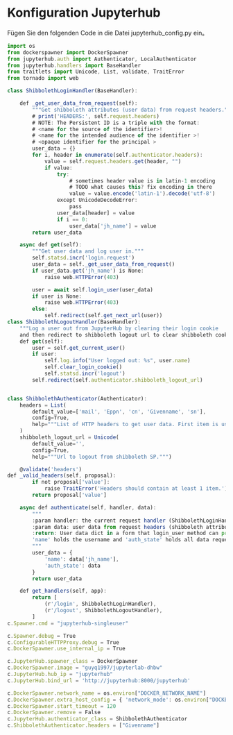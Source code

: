 # Konfiguration Jupyterhub
Fügen Sie den folgenden Code in die Datei jupyterhub_config.py ein。
```js
import os
from dockerspawner import DockerSpawner
from jupyterhub.auth import Authenticator, LocalAuthenticator
from jupyterhub.handlers import BaseHandler
from traitlets import Unicode, List, validate, TraitError
from tornado import web

class ShibbolethLoginHandler(BaseHandler):

    def _get_user_data_from_request(self):
        """Get shibboleth attributes (user data) from request headers."""
        # print('HEADERS:', self.request.headers)
        # NOTE: The Persistent ID is a triple with the format:
        # <name for the source of the identifier>!
        # <name for the intended audience of the identifier >!
        # <opaque identifier for the principal >
        user_data = {}
        for i, header in enumerate(self.authenticator.headers):
            value = self.request.headers.get(header, "")
            if value:
                try:
                    # sometimes header value is in latin-1 encoding
                    # TODO what causes this? fix encoding in there
                    value = value.encode('latin-1').decode('utf-8')
                except UnicodeDecodeError:
                    pass
                user_data[header] = value
                if i == 0:
                    user_data['jh_name'] = value
        return user_data

    async def get(self):
        """Get user data and log user in."""
        self.statsd.incr('login.request')
        user_data = self._get_user_data_from_request()
        if user_data.get('jh_name') is None:
            raise web.HTTPError(403)

        user = await self.login_user(user_data)
        if user is None:
            raise web.HTTPError(403)
        else:
            self.redirect(self.get_next_url(user))
class ShibbolethLogoutHandler(BaseHandler):
    """Log a user out from JupyterHub by clearing their login cookie
    and then redirect to shibboleth logout url to clear shibboleth cookie."""
    def get(self):
        user = self.get_current_user()
        if user:
            self.log.info("User logged out: %s", user.name)
            self.clear_login_cookie()
            self.statsd.incr('logout')
        self.redirect(self.authenticator.shibboleth_logout_url)


class ShibbolethAuthenticator(Authenticator):
    headers = List(
        default_value=['mail', 'Eppn', 'cn', 'Givenname', 'sn'],
        config=True,
        help="""List of HTTP headers to get user data. First item is used as unique user name."""
    )
    shibboleth_logout_url = Unicode(
        default_value='',
        config=True,
        help="""Url to logout from shibboleth SP.""")

    @validate('headers')
def _valid_headers(self, proposal):
        if not proposal['value']:
            raise TraitError('Headers should contain at least 1 item.')
        return proposal['value']

    async def authenticate(self, handler, data):
        """
        :param handler: the current request handler (ShibbolethLoginHandler)
        :param data: user data from request headers (shibboleth attributes)
        :return: User data dict in a form that login_user method can process it.
        'name' holds the username and 'auth_state' holds all data requested from shibboleth.
        """
        user_data = {
            'name': data['jh_name'],
            'auth_state': data
        }
        return user_data

    def get_handlers(self, app):
        return [
            (r'/login', ShibbolethLoginHandler),
            (r'/logout', ShibbolethLogoutHandler),
        ]
c.Spawner.cmd = "jupyterhub-singleuser"

c.Spawner.debug = True
c.ConfigurableHTTPProxy.debug = True
c.DockerSpawmer.use_internal_ip = True

c.JupyterHub.spawner_class = DockerSpawner
c.DockerSpawner.image = "guyq1997/jupyterlab-dhbw"
c.JupyterHub.hub_ip = "jupyterhub"
c.JupyterHub.bind_url = 'http://jupyterhub:8000/jupyterhub'

c.DockerSpawner.network_name = os.environ["DOCKER_NETWORK_NAME"]
c.DockerSpawner.extra_host_config = { 'network_mode': os.environ["DOCKER_NETWORK_NAME"] }
c.DockerSpawner.start_timeout = 120
c.DockerSpawner.remove = False
c.JupyterHub.authenticator_class = ShibbolethAuthenticator
c.ShibbolethAuthenticator.headers = ["Givenname"]

```